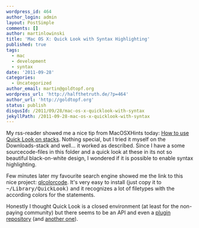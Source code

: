 ```yaml
---
wordpress_id: 464
author_login: admin
layout: PostSimple
comments: []
author: martinlowinski
title: 'Mac OS X: Quick Look with Syntax Highlighting'
published: true
tags:
  - mac
  - development
  - syntax
date: '2011-09-28'
categories:
  - Uncategorized
author_email: martin@goldtopf.org
wordpress_url: 'http://halfthetruth.de/?p=464'
author_url: 'http://goldtopf.org'
status: publish
disqusId: /2011/09/28/mac-os-x-quicklook-with-syntax
jekyllPath: /2011-09-28-mac-os-x-quicklook-with-syntax
---
```


My rss-reader showed me a nice tip from MacOSXHints today: <a href="http://hints.macworld.com/article.php?story=20110927204301998">How to use Quick Look on stacks</a>. Nothing special, but I tried it myself on the Downloads-stack and well... it worked as described. Since I have a some sourcecode-files in this folder and a quick look at these in its not so beautiful black-on-white design, I wondered if it is possible to enable syntax highlighting.

Few minutes later my favourite search engine showed me the link to this nice project: <a href="http://code.google.com/p/qlcolorcode/">qlcolorcode</a>. It's very easy to install (just copy it to <tt>~/Library/QuickLook)</tt> and it recognizes a lot of filetypes with the according colors for the statements.

Honestly I thought Quick Look is a closed environment (at least for the non-paying community) but there seems to be an API and even a <a href="http://www.quicklookplugins.com/">plugin repository</a> (and <a href="http://www.qlplugins.com/">another one</a>).
